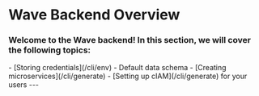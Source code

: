 # Wave Backend Overview

### Welcome to the Wave backend! In this section, we will cover the following topics:

<SimpleGrid columns={2} spacing={10}>
- <Text>[Storing credentials](/cli/env)</Text>
- <Text>Default data schema</Text>
- <Text>[Creating microservices](/cli/generate)</Text>
- <Text>[Setting up cIAM](/cli/generate) for your users</Text>
</SimpleGrid>
---
